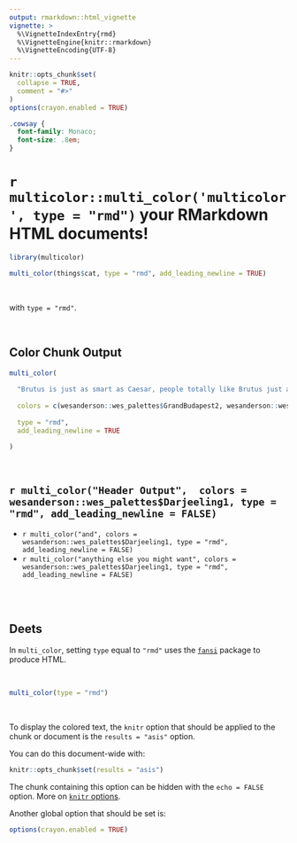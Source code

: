 ```yaml
---
output: rmarkdown::html_vignette
vignette: >
  %\VignetteIndexEntry{rmd}
  %\VignetteEngine{knitr::rmarkdown}
  %\VignetteEncoding{UTF-8}
---
```


```r
knitr::opts_chunk$set(
  collapse = TRUE,
  comment = "#>"
)
options(crayon.enabled = TRUE)
```

```css
.cowsay {
  font-family: Monaco;
  font-size: .8em;
}
```


# `r multicolor::multi_color('multicolor', type = "rmd")` your RMarkdown HTML documents!


```r
library(multicolor)
```


<div style='font-family: Monaco; font-size = 0.8em'>

```r
multi_color(things$cat, type = "rmd", add_leading_newline = TRUE)
```

</div>

<br>

with `type = "rmd"`.

<br>

## Color Chunk Output


```r
multi_color(
  
  "Brutus is just as smart as Caesar, people totally like Brutus just as much as they like Caesar, and when did it become okay for one person to be the boss of everybody because that's not what Rome is about! We should totally just STAB CAESAR!",
  
  colors = c(wesanderson::wes_palettes$GrandBudapest2, wesanderson::wes_palettes$GrandBudapest2),
  
  type = "rmd",
  add_leading_newline = TRUE

)
```


<br> 

## `r multi_color("Header Output",  colors = wesanderson::wes_palettes$Darjeeling1, type = "rmd", add_leading_newline = FALSE)`

* `r multi_color("and", colors = wesanderson::wes_palettes$Darjeeling1, type = "rmd", add_leading_newline = FALSE)`
* `r multi_color("anything else you might want", colors = wesanderson::wes_palettes$Darjeeling1, type = "rmd", add_leading_newline = FALSE)`


<br>
<br>

## Deets

In `multi_color`, setting `type` equal to `"rmd"` uses the [`fansi`](https://github.com/brodieG/fansi) package to produce HTML.

<br>

```r
multi_color(type = "rmd")
```

<br>

To display the colored text, the `knitr` option that should be applied to the chunk or document is the `results = "asis"` option.

You can do this document-wide with:

```r
knitr::opts_chunk$set(results = "asis")
```

The chunk containing this option can be hidden with the `echo = FALSE` option. More on [`knitr` options](https://yihui.name/knitr/options/).

Another global option that should be set is:

```r
options(crayon.enabled = TRUE)
```

<br>
